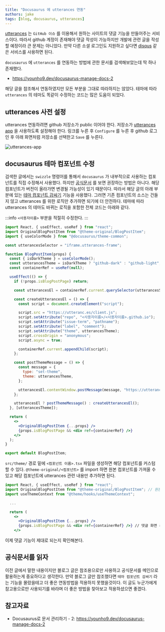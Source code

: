```yaml
---
title: "Docusaurus 에 utterances 연동"
authors: jake
tags: [blog, docusaurus, utterances]
---
```


[utterances](https://utteranc.es/) 는 `GitHub 이슈` 를 이용해서 원하는 사이트의 댓글 기능을 만들어주는 서비스이다.
따라서 github 계정이 존재해야 댓글 작성이 가능하지만 개발에 관련 글을 작성할 예정이라 큰 문제는 아니었다.
만약 다른 소셜 로그인도 지원하고 싶다면 [disqus](https://disqus.com/) 같은 서비스를 사용하면 된다.

<!--truncate-->

`docusaurus` 에 `utterances` 를 연동하는 방법에 관한 문서를 검색해보았는데 딱 하나 존재했다.

- https://younho9.dev/docusaurus-manage-docs-2

해당 글을 참조해서 연동하였지만 모든 부분을 그대로 따라하지는 않았다.
테마에 따라 `utterances` 의 테마도 똑같이 수정하는 코드는 많은 도움이 되었다.

## utterances 사전 설정

utterances 연동하려면 github 저장소가 public 이어야 한다.
저장소가 [utterances app](https://github.com/apps/utterances) 을 사용하도록 설정해야 한다.
링크를 누른 후 `Configure` 를 누른 후 github 로그인 후 아래 화면처럼 저장소를 선택한고 `Save` 를 누른다.

![utterances-app](./utterances-app.png)

## docusaurus 테마 컴포넌트 수정

검색한 글에서는 `swizzle` 명령어를 통해서 `docusaurus` 가 내부적으로 사용하는 컴포넌트를 직접 수정해서 사용했다.
하지만 [공식문서](https://docusaurus.io/ko/docs/using-themes#swizzling-theme-components) 를 보면 권장하는 방법은 아니다.
해당 컴포넌트가 버전이 올라가면 변경될 가능성이 있기 때문이다.
따라서 해당 글의 아래 부분에 있는 [테마 컴포넌트 감싸기](https://docusaurus.io/ko/docs/using-themes#wrapping-theme-components) 기능을 사용했다.
그러면 기존 컴포넌트의 소스는 건들지 않고 utterances 를 위한 로직만 추가하면 되기에 더 안전하다.
테마에 따라 utterances 의 테마도 바뀌는 로직을 포함한 전체 코드는 아래와 같다.

:::info
`<사용자이름>` 부분을 적절히 수정한다.
:::

```jsx title="src/theme/BlogPostItem.tsx"
import React, { useEffect, useRef } from "react";
import OriginalBlogPostItem from "@theme-original/BlogPostItem";
import { useColorMode } from "@docusaurus/theme-common";

const utterancesSelector = "iframe.utterances-frame";

function BlogPostItem(props) {
  const { isDarkTheme } = useColorMode();
  const utterancesTheme = isDarkTheme ? "github-dark" : "github-light";
  const containerRef = useRef(null);

  useEffect(() => {
    if (!props.isBlogPostPage) return;

    const utterancesEl = containerRef.current.querySelector(utterancesSelector);

    const createUtterancesEl = () => {
      const script = document.createElement("script");

      script.src = "https://utteranc.es/client.js";
      script.setAttribute("repo", "<사용자이름>/<사용자이름>.github.io");
      script.setAttribute("issue-term", "pathname");
      script.setAttribute("label", "comment");
      script.setAttribute("theme", utterancesTheme);
      script.crossOrigin = "anonymous";
      script.async = true;

      containerRef.current.appendChild(script);
    };

    const postThemeMessage = () => {
      const message = {
        type: "set-theme",
        theme: utterancesTheme,
      };

      utterancesEl.contentWindow.postMessage(message, "https://utteranc.es");
    };

    utterancesEl ? postThemeMessage() : createUtterancesEl();
  }, [utterancesTheme]);

  return (
    <>
      <OriginalBlogPostItem {...props} />
      {props.isBlogPostPage && <div ref={containerRef} />}
    </>
  );
}

export default BlogPostItem;
```

`src/theme/` 경로 밑에 `<컴포넌트 이름>.tsx` 파일을 생성하면 해당 컴포넌트를 커스텀 할 수 있다.
`@theme-original/<컴포넌트>` 를 import 하면 원본 컴포넌트를 가져올 수 있고 해당 컴포넌트에 utterances 관련 내용만 추가하면 된다.

```jsx {2,7-11} title="src/theme/BlogPostItem.tsx"
import React, { useEffect, useRef } from "react";
import OriginalBlogPostItem from "@theme-original/BlogPostItem"; // 원본 컴포넌트 가져오기
import useThemeContext from "@theme/hooks/useThemeContext";

  ...

  return (
    <>
      <OriginalBlogPostItem {...props} />
      {props.isBlogPostPage && <div ref={containerRef} />} // 댓글 화면 추가
    </>
```

이제 댓글 기능이 제대로 되는지 확인해본다.

## 공식문서를 읽자

이전 글에서 말한 내용이지만 블로그 글은 참조용으로만 사용하고 공식문서를 메인으로 활용하는게 중요하다고 생각한다.
만약 블로그 글만 참조했다면 `테마 컴포넌트 감싸기` 라는 기능을 몰랐을테고 더 좋은 연동방법을 적용하지 못했을것이다.
이 글도 누군가에게 참고용으로만 사용되기를 바라며 더 좋은 방법을 찾아보고 적용하셨으면 좋겠다.

## 참고자료

- Docusaurus로 문서 관리하기 - 2: https://younho9.dev/docusaurus-manage-docs-2
